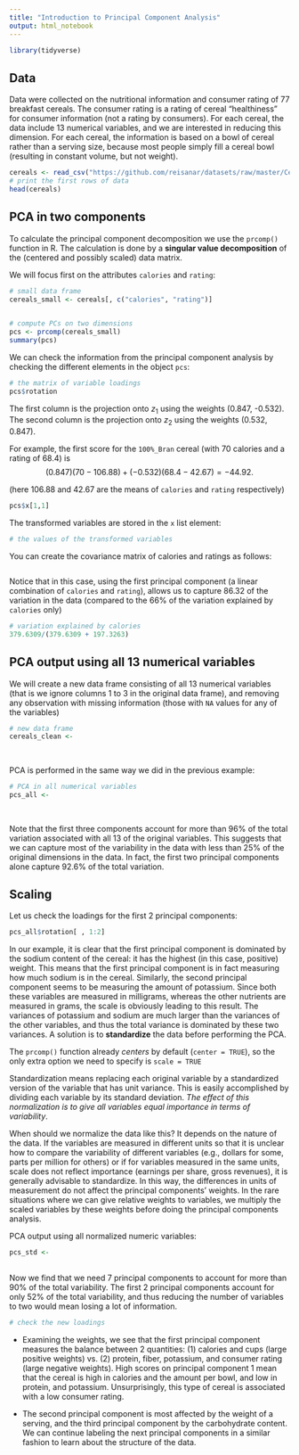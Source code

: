 ```yaml
---
title: "Introduction to Principal Component Analysis"
output: html_notebook
---
```



```r
library(tidyverse)
```


## Data

Data were collected on the nutritional information and consumer rating of 77 breakfast cereals. The consumer rating is a rating of cereal "healthiness" for consumer information (not a rating by consumers). For each cereal, the data include 13 numerical variables, and we are interested in reducing this dimension. For each cereal, the information is based on a bowl of cereal rather than a serving size, because most people simply fill a cereal bowl (resulting in constant volume, but not weight). 


```r
cereals <- read_csv("https://github.com/reisanar/datasets/raw/master/Cereals.csv")
# print the first rows of data
head(cereals)
```


## PCA in two components

To calculate the principal component decomposition we use the `prcomp()` function in R. The calculation is done by a **singular value decomposition** of the (centered and possibly scaled) data matrix.

We will focus first on the attributes `calories` and `rating`:

```r
# small data frame
cereals_small <- cereals[, c("calories", "rating")]
  
```


```r
# compute PCs on two dimensions
pcs <- prcomp(cereals_small)
summary(pcs)
```

We can check the information from the principal component analysis by checking the different elements in the object `pcs`:

```r
# the matrix of variable loadings
pcs$rotation
```

The first column is the projection onto $z_1$ using the weights (0.847, -0.532). The second column is the projection onto $z_2$ using the weights (0.532, 0.847).


For example, the first score for the `100%_Bran` cereal (with 70 calories and a rating of 68.4) is 
$$
(0.847)(70 - 106.88) + (-0.532)(68.4 - 42.67) = -44.92.
$$

(here 106.88 and 42.67 are the means of `calories` and `rating` respectively)

```r
pcs$x[1,1]
```

The transformed variables are stored in the `x` list element:

```r
# the values of the transformed variables

```


You can create the covariance matrix of calories and ratings as follows:

```r

```


Notice that in this case, using the first principal component (a linear combination of `calories` and `rating`), allows us to capture 86.32 of the variation in the data (compared to the 66% of the variation explained by `calories` only)

```r
# variation explained by calories
379.6309/(379.6309 + 197.3263)
```



## PCA output using all 13 numerical variables

We will create a new data frame consisting of all 13 numerical variables (that is we ignore columns 1 to 3 in the original data frame), and removing any observation with missing information (those with `NA` values for any of the variables)


```r
# new data frame 
cereals_clean <- 
  
  
```

PCA is performed in the same way we did in the previous example: 

```r
# PCA in all numerical variables
pcs_all <- 
  
  
```

Note that the first three components account for more than 96% of the total variation associated with all 13 of the original variables. This suggests that we can capture most of the variability in the data with less than 25% of the original dimensions in the data. In fact, the first two principal components alone capture 92.6% of the total variation.




## Scaling

Let us check the loadings for the first 2 principal components: 

```r
pcs_all$rotation[ , 1:2]
```

In our example, it is clear that the first principal component is dominated by the sodium content of the cereal: it has the highest (in this case, positive) weight. This means that the first principal component is in fact measuring how much sodium is in the cereal. Similarly, the second principal component seems to be measuring the amount of potassium. Since both these variables are measured in milligrams, whereas the other nutrients are measured in grams, the scale is obviously leading to this result. The variances of potassium and sodium are much larger than the variances of the other variables, and thus the total variance is dominated by these two variances. A solution is to **standardize** the data before performing the PCA.

The `prcomp()` function already _centers_ by default (`center = TRUE`), so the only extra option we need to specify is `scale = TRUE`


Standardization means replacing each original variable by a standardized version of the variable that has unit variance. This is easily accomplished by dividing each variable by its standard deviation. _The effect of this normalization is to give all variables equal importance in terms of variability_.

When should we normalize the data like this? It depends on the nature of the data. If the variables are measured in different units so that it is unclear how to compare the variability of different variables (e.g., dollars for some, parts per million for others) or if for variables measured in the same units, scale does not reflect importance (earnings per share, gross revenues), it is generally advisable to standardize. In this way, the differences in units of measurement do not affect the principal components' weights. In the rare situations where we can give relative weights to variables, we multiply the scaled variables by these weights before doing the principal components analysis.


PCA output using all normalized numeric variables:


```r
pcs_std <-
  
```

Now we find that we need 7 principal components to account for more than 90% of the total variability. The first 2 principal components account for only 52% of the total variability, and thus reducing the number of variables to two would mean losing a lot of information.

```r
# check the new loadings

```


- Examining the weights, we see that the first principal component measures the balance between 2 quantities: (1) calories and cups (large positive weights) vs. (2) protein, fiber, potassium, and consumer rating (large negative weights). High scores on principal component 1 mean that the cereal is high in calories and the amount per bowl, and low in protein, and potassium. Unsurprisingly, this type of cereal is associated with a low consumer rating.

- The second principal component is most affected by the weight of a serving, and the third principal component by the carbohydrate content. We can continue labeling the next principal components in a similar fashion to learn about the structure of the data.



